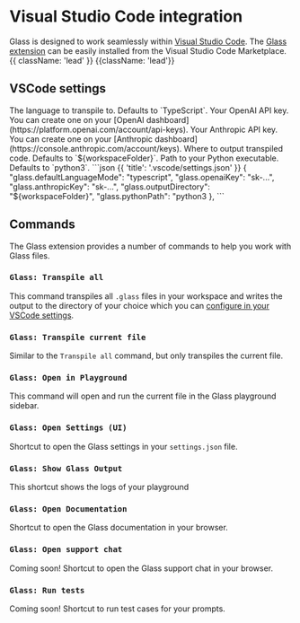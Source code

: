
# Visual Studio Code integration

Glass is designed to work seamlessly within [Visual Studio Code](https://code.visualstudio.com). The [Glass extension](https://marketplace.visualstudio.com/items?itemName=foundation.vscode-glass) can be easily installed from the Visual Studio Code Marketplace. {{ className: 'lead' }} {{className: 'lead'}}

## VSCode settings

<Row>
  <Col>
    <Properties>
      <Property name="glass.defaultLanguageMode" type="string">
        The language to transpile to. Defaults to `TypeScript`.
      </Property>
      <Property name="glass.openaiKey" type="string">
        Your OpenAI API key. You can create one on your [OpenAI dashboard](https://platform.openai.com/account/api-keys).
      </Property>
      <Property name="glass.anthropicKey" type="string">
        Your Anthropic API key. You can create one on your [Anthropic dashboard](https://console.anthropic.com/account/keys).
      </Property>
      <Property name="glass.outputDirectory" type="string">
        Where to output transpiled code. Defaults to `${workspaceFolder}`.
      </Property>
      <Property name="glass.pythonPath" type="string">
        Path to your Python executable. Defaults to `python3`.
      </Property>
    </Properties>
  </Col>
  <Col sticky>
    ```json {{ 'title': '.vscode/settings.json' }}
    {
      "glass.defaultLanguageMode": "typescript",
      "glass.openaiKey": "sk-...",
      "glass.anthropicKey": "sk-...",
      "glass.outputDirectory": "${workspaceFolder}",
      "glass.pythonPath": "python3
    },
    ```

  </Col>
</Row>

## Commands

The Glass extension provides a number of commands to help you work with Glass files.

### `Glass: Transpile all`

This command transpiles all `.glass` files in your workspace and writes the output to the directory of your choice which you can [configure in your VSCode settings](/vscode).

### `Glass: Transpile current file`

Similar to the `Transpile all` command, but only transpiles the current file.

### `Glass: Open in Playground`

This command will open and run the current file in the Glass playground sidebar.

### `Glass: Open Settings (UI)`

Shortcut to open the Glass settings in your `settings.json` file.

### `Glass: Show Glass Output`

This shortcut shows the logs of your playground

### `Glass: Open Documentation`

Shortcut to open the Glass documentation in your browser.

### `Glass: Open support chat`

Coming soon! Shortcut to open the Glass support chat in your browser.

### `Glass: Run tests`

Coming soon! Shortcut to run test cases for your prompts.
